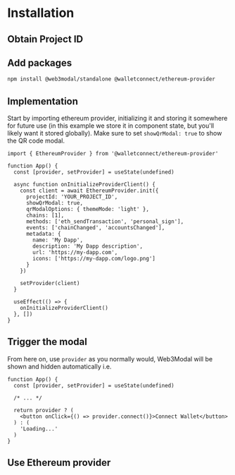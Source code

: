 
# Installation

<AboutEthereumProviderPartial />

## Obtain Project ID

<ObtainProjectIdPartial />

## Add packages

```bash npm2yarn
npm install @web3modal/standalone @walletconnect/ethereum-provider
```

## Implementation

Start by importing ethereum provider, initializing it and storing it somewhere for future use (in this example we store it in component state, but you'll likely want it stored globally). Make sure to set `showQrModal: true` to show the QR code modal.

```tsx
import { EthereumProvider } from '@walletconnect/ethereum-provider'

function App() {
  const [provider, setProvider] = useState(undefined)

  async function onInitializeProviderClient() {
    const client = await EthereumProvider.init({
      projectId: 'YOUR_PROJECT_ID',
      showQrModal: true,
      qrModalOptions: { themeMode: 'light' },
      chains: [1],
      methods: ['eth_sendTransaction', 'personal_sign'],
      events: ['chainChanged', 'accountsChanged'],
      metadata: {
        name: 'My Dapp',
        description: 'My Dapp description',
        url: 'https://my-dapp.com',
        icons: ['https://my-dapp.com/logo.png']
      }
    })

    setProvider(client)
  }

  useEffect(() => {
    onInitializeProviderClient()
  }, [])
}
```

## Trigger the modal

From here on, use `provider` as you normally would, Web3Modal will be shown and hidden automatically i.e.

```tsx
function App() {
  const [provider, setProvider] = useState(undefined)

  /* ... */

  return provider ? (
    <button onClick={() => provider.connect()}>Connect Wallet</button>
  ) : (
    'Loading...'
  )
}
```

## Use Ethereum provider

<DocsEthereumProviderPartial />
